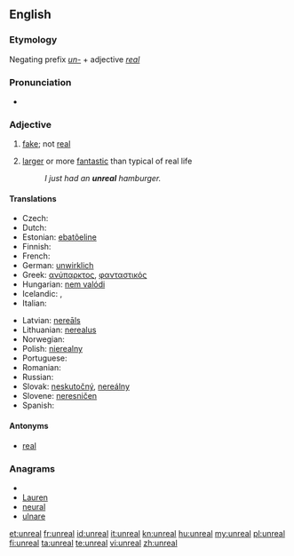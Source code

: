 ==English==

===Etymology===
Negating prefix ''[[un-]]'' + adjective ''[[real]]''

===Pronunciation===
* {{IPA|/ʌnˈriəl/}}

===Adjective===
{{en-adj|more}}

# [[fake]]; not [[real]]
# {{slang}} [[larger]] or more [[fantastic]] than typical of real life
#: ''I just had an '''unreal''' hamburger.''

====Translations====
{{trans-top|fake}}
* Czech: {{t+|cs|neskutečný|m}}
* Dutch: {{t+|nl|onwerkelijk}}
* Estonian: [[ebatõeline]]
* Finnish: {{t-|fi|epätodellinen}}
* French: {{t+|fr|irréel}}
* German: [[unwirklich]]
* Greek: [[ανύπαρκτος]], [[φανταστικός]]
* Hungarian: [[nem valódi]]
* Icelandic: {{t|is|óraunverulegur}}, {{t|is|ímyndaður}}
* Italian: {{t+|it|irreale}}
{{trans-mid}}
* Latvian: [[nereāls]]
* Lithuanian: [[nerealus]]
* Norwegian: {{t|no|uvirkelig}}
* Polish: [[nierealny]]
* Portuguese: {{t+|pt|irreal}}
* Romanian: {{t-|ro|nereal}}
* Russian: {{t+|ru|нереальный|tr=nereal'nyi}}
* Slovak: [[neskutočný]], [[nereálny]]
* Slovene: [[neresničen]]
* Spanish: {{t-|es|irreal}}
{{trans-bottom}}

====Antonyms====
* [[real]]

===Anagrams===
* {{alphagram|aelnru}}
* [[Lauren#English|Lauren]]
* [[neural#English|neural]]
* [[ulnare#English|ulnare]]

[[et:unreal]]
[[fr:unreal]]
[[id:unreal]]
[[it:unreal]]
[[kn:unreal]]
[[hu:unreal]]
[[my:unreal]]
[[pl:unreal]]
[[fi:unreal]]
[[ta:unreal]]
[[te:unreal]]
[[vi:unreal]]
[[zh:unreal]]